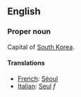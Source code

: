 ==English==

===Proper noun===

Capital of [[South Korea]].

====Translations====

*[[French]]: [[Séoul]]
*[[Italian]]: [[Seul]] ''f''